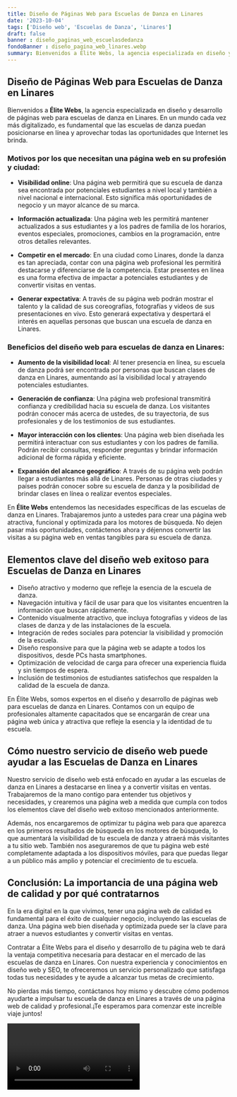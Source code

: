 ```yaml
---
title: Diseño de Páginas Web para Escuelas de Danza en Linares
date: '2023-10-04'
tags: ['Diseño web', 'Escuelas de Danza', 'Linares']
draft: false
banner : diseño_paginas_web_escuelasdedanza
fondoBanner : diseño_pagina_web_linares.webp
summary: Bienvenidos a Élite Webs, la agencia especializada en diseño y desarrollo de páginas web para escuelas de danza en Linares. En un mundo cada vez más digitalizado, es fundamental que las escuelas de danza puedan posicionarse en línea y aprovechar todas las oportunidades que Internet les brinda.
---
```


## Diseño de Páginas Web para Escuelas de Danza en Linares

Bienvenidos a **Élite Webs**, la agencia especializada en diseño y desarrollo de páginas web para escuelas de danza en Linares. En un mundo cada vez más digitalizado, es fundamental que las escuelas de danza puedan posicionarse en línea y aprovechar todas las oportunidades que Internet les brinda.

### Motivos por los que necesitan una página web en su profesión y ciudad:

- **Visibilidad online**: Una página web permitirá que su escuela de danza sea encontrada por potenciales estudiantes a nivel local y también a nivel nacional e internacional. Esto significa más oportunidades de negocio y un mayor alcance de su marca.

- **Información actualizada**: Una página web les permitirá mantener actualizados a sus estudiantes y a los padres de familia de los horarios, eventos especiales, promociones, cambios en la programación, entre otros detalles relevantes.

- **Competir en el mercado**: En una ciudad como Linares, donde la danza es tan apreciada, contar con una página web profesional les permitirá destacarse y diferenciarse de la competencia. Estar presentes en línea es una forma efectiva de impactar a potenciales estudiantes y de convertir visitas en ventas.

- **Generar expectativa**: A través de su página web podrán mostrar el talento y la calidad de sus coreografías, fotografías y videos de sus presentaciones en vivo. Esto generará expectativa y despertará el interés en aquellas personas que buscan una escuela de danza en Linares.

### Beneficios del diseño web para escuelas de danza en Linares:

- **Aumento de la visibilidad local**: Al tener presencia en línea, su escuela de danza podrá ser encontrada por personas que buscan clases de danza en Linares, aumentando así la visibilidad local y atrayendo potenciales estudiantes.

- **Generación de confianza**: Una página web profesional transmitirá confianza y credibilidad hacia su escuela de danza. Los visitantes podrán conocer más acerca de ustedes, de su trayectoria, de sus profesionales y de los testimonios de sus estudiantes.

- **Mayor interacción con los clientes**: Una página web bien diseñada les permitirá interactuar con sus estudiantes y con los padres de familia. Podrán recibir consultas, responder preguntas y brindar información adicional de forma rápida y eficiente.

- **Expansión del alcance geográfico**: A través de su página web podrán llegar a estudiantes más allá de Linares. Personas de otras ciudades y países podrán conocer sobre su escuela de danza y la posibilidad de brindar clases en línea o realizar eventos especiales.

En **Élite Webs** entendemos las necesidades específicas de las escuelas de danza en Linares. Trabajaremos junto a ustedes para crear una página web atractiva, funcional y optimizada para los motores de búsqueda. No dejen pasar más oportunidades, contáctenos ahora y déjennos convertir las visitas a su página web en ventas tangibles para su escuela de danza.

<GifSeo />

<Cta />

## Elementos clave del diseño web exitoso para Escuelas de Danza en Linares

- Diseño atractivo y moderno que refleje la esencia de la escuela de danza.
- Navegación intuitiva y fácil de usar para que los visitantes encuentren la información que buscan rápidamente.
- Contenido visualmente atractivo, que incluya fotografías y videos de las clases de danza y de las instalaciones de la escuela.
- Integración de redes sociales para potenciar la visibilidad y promoción de la escuela.
- Diseño responsive para que la página web se adapte a todos los dispositivos, desde PCs hasta smartphones.
- Optimización de velocidad de carga para ofrecer una experiencia fluida y sin tiempos de espera.
- Inclusión de testimonios de estudiantes satisfechos que respalden la calidad de la escuela de danza.

En Élite Webs, somos expertos en el diseño y desarrollo de páginas web para escuelas de danza en Linares. Contamos con un equipo de profesionales altamente capacitados que se encargarán de crear una página web única y atractiva que refleje la esencia y la identidad de tu escuela.

## Cómo nuestro servicio de diseño web puede ayudar a las Escuelas de Danza en Linares

Nuestro servicio de diseño web está enfocado en ayudar a las escuelas de danza en Linares a destacarse en línea y a convertir visitas en ventas. Trabajaremos de la mano contigo para entender tus objetivos y necesidades, y crearemos una página web a medida que cumpla con todos los elementos clave del diseño web exitoso mencionados anteriormente.

Además, nos encargaremos de optimizar tu página web para que aparezca en los primeros resultados de búsqueda en los motores de búsqueda, lo que aumentará la visibilidad de tu escuela de danza y atraerá más visitantes a tu sitio web. También nos aseguraremos de que tu página web esté completamente adaptada a los dispositivos móviles, para que puedas llegar a un público más amplio y potenciar el crecimiento de tu escuela.

## Conclusión: La importancia de una página web de calidad y por qué contratarnos

En la era digital en la que vivimos, tener una página web de calidad es fundamental para el éxito de cualquier negocio, incluyendo las escuelas de danza. Una página web bien diseñada y optimizada puede ser la clave para atraer a nuevos estudiantes y convertir visitas en ventas.

Contratar a Élite Webs para el diseño y desarrollo de tu página web te dará la ventaja competitiva necesaria para destacar en el mercado de las escuelas de danza en Linares. Con nuestra experiencia y conocimientos en diseño web y SEO, te ofreceremos un servicio personalizado que satisfaga todas tus necesidades y te ayude a alcanzar tus metas de crecimiento.

No pierdas más tiempo, contáctanos hoy mismo y descubre cómo podemos ayudarte a impulsar tu escuela de danza en Linares a través de una página web de calidad y profesional.¡Te esperamos para comenzar este increíble viaje juntos!

<Video />

<CtaBot job='Escuelas de Danza' city='Linares'/>

<Gmaps query='Linares+españa+maps' />